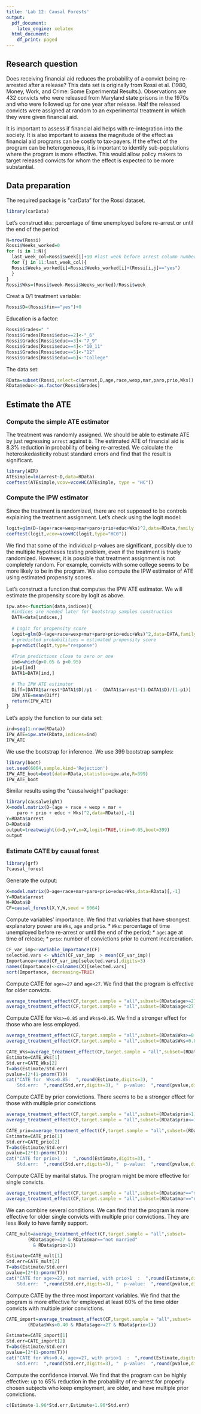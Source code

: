 ```yaml
---
title: 'Lab 12: Causal Forests'
output:
  pdf_document:
    latex_engine: xelatex
  html_document:
    df_print: paged
---
```


## Research question

Does receiving financial aid reduces the probability of a convict being re-arrested after a release? This data set is originally from Rossi et al. (1980, Money, Work, and Crime: Some Experimental Results.). Observations are 432 convicts who were released from Maryland state prisons in the 1970s and who were followed up for one year after release. Half the released convicts were assigned at random to an experimental treatment in which they were given financial aid.

It is important to assess if financial aid helps with re-integration into the society. It is also important to assess the magnitude of the effect as financial aid programs can be costly to tax-payers. If the effect of the program can be heterogeneous, it is important to identify sub-populations where the program is more effective. This would allow policy makers to target released convicts for whom the effect is expected to be more substantial.

## Data preparation

The required package is "carData" for the Rossi dataset.
```r
library(carData)
```

Let's construct `Wks`: percentage of time unemployed before re-arrest or until the end of the period:
```r
N=nrow(Rossi)
Rossi$Weeks_worked=0
for (i in 1:N){
  last_week_col=Rossi$week[i]+10 #last week before arrest column number
  for (j in 11:last_week_col){
  Rossi$Weeks_worked[i]=Rossi$Weeks_worked[i]+(Rossi[i,j]=="yes")
  }
}
Rossi$Wks=(Rossi$week-Rossi$Weeks_worked)/Rossi$week
```

Creat a 0/1 treatment variable:
```r
Rossi$D=(Rossi$fin=="yes")+0
```

Education is a factor:
```r
Rossi$Grades=" "
Rossi$Grades[Rossi$educ==2]<-"_6"
Rossi$Grades[Rossi$educ==3]<-"7_9"
Rossi$Grades[Rossi$educ==4]<-"10_11"
Rossi$Grades[Rossi$educ==5]<-"12"
Rossi$Grades[Rossi$educ==6]<-"College"
```

The data set:
```r
RData=subset(Rossi,select=c(arrest,D,age,race,wexp,mar,paro,prio,Wks))
RData$educ<-as.factor(Rossi$Grades)
```

## Estimate the ATE

### Compute the simple ATE estimator

The treatment was randomly assigned. We should be able to estimate ATE by just regressing `arrest` against `D`. The estimated ATE of financial aid is 8.3% reduction in probability of being re-arrested. We calculate the heteroskedasticity robust standard errors and find that the result is significant.
```r
library(AER)
ATEsimple=lm(arrest~D,data=RData)
coeftest(ATEsimple,vcov=vcovHC(ATEsimple, type = "HC"))
```

### Compute the IPW estimator 

Since the treatment is randomized, there are not supposed to be controls explaining the treatment assignment. Let's check using the logit model:
```r
logit=glm(D~(age+race+wexp+mar+paro+prio+educ+Wks)^2,data=RData,family = binomial(link = "logit"))
coeftest(logit,vcov=vcovHC(logit,type="HC0"))
```

We find that some of the individual p-values are significant, possibly due to the multiple hypotheses testing problem, even if the treatment is truely randomized. However, it is possible that treatment assignment is not completely random. For example, convicts with some college seems to be more likely to be in the program. We also compute the IPW estimator of ATE using estimated propensity scores.

Let's construct a function that computes the IPW ATE estimator. We will estimate the propensity score by logit as above.
```r
ipw.ate<-function(data,indices){
  #indices are needed later for bootstrap samples construction
  DATA=data[indices,] 
  
  # Logit for propensity score
  logit=glm(D~(age+race+wexp+mar+paro+prio+educ+Wks)^2,data=DATA,family = binomial(link = "logit"))
  # predicted probabilities = estimated propensity score
  p=predict(logit,type="response")
  
  #Trim predictions close to zero or one
  ind=which(p>0.05 & p<0.95)
  p1=p[ind]
  DATA1=DATA[ind,]

  # The IPW ATE estimator
  Diff=(DATA1$arrest*DATA1$D)/p1 -  (DATA1$arrest*(1-DATA1$D)/(1-p1))
  IPW_ATE=mean(Diff)
  return(IPW_ATE)
}
```

Let's apply the function to our data set:
```r
ind=seq(1:nrow(RData))
IPW_ATE=ipw.ate(RData,indices=ind)
IPW_ATE
```

We use the bootstrap for inference. We use 399 bootstrap samples:
```r
library(boot)
set.seed(6064,sample.kind='Rejection')
IPW_ATE_boot=boot(data=RData,statistic=ipw.ate,R=399)
IPW_ATE_boot
```


Similar results using the "causalweight" package:
```r
library(causalweight)
X=model.matrix(D~(age + race + wexp + mar + 
    paro + prio + educ + Wks)^2,data=RData)[,-1]
Y=RData$arrest
D=RData$D
output=treatweight(d=D,y=Y,x=X,logit=TRUE,trim=0.05,boot=399)
output
```


### Estimate CATE by causal forest
```r
library(grf)
?causal_forest
```

Generate the output:
```r
X=model.matrix(D~age+race+mar+paro+prio+educ+Wks,data=RData)[,-1]
Y=RData$arrest
W=RData$D
CF=causal_forest(X,Y,W,seed = 6064)
```


Compute variables' importance. We find that variables that have strongest explanatory power are `Wks`, `age` and `prio`.
* `Wks`: percentage of time unemployed before re-arrest or until the end of the period;
* `age`: age at time of release;
* `prio`: number of convictions prior to current incarceration.
```r
CF_var_imp<-variable_importance(CF)
selected.vars <- which(CF_var_imp  > mean(CF_var_imp))
Importance=round(CF_var_imp[selected.vars],digits=3)
names(Importance)<-colnames(X)[selected.vars]
sort(Importance, decreasing=TRUE)
```


Compute CATE for `age>=27` and `age<27`. We find that the program is effective for older convicts.
```r
average_treatment_effect(CF,target.sample = "all",subset=(RData$age>=27))
average_treatment_effect(CF,target.sample = "all",subset=(RData$age<27))
```

Compute CATE for `Wks>=0.85` and `Wks$<0.85`. We find a stronger effect for those who are less employed.
```r
average_treatment_effect(CF,target.sample = "all",subset=(RData$Wks>=0.85))
average_treatment_effect(CF,target.sample = "all",subset=(RData$Wks<0.85))
```

```r
CATE_Wks=average_treatment_effect(CF,target.sample = "all",subset=(RData$Wks>=0.85))
Estimate=CATE_Wks[1]
Std.err=CATE_Wks[2]
T=abs(Estimate/Std.err)
pvalue=(2*(1-pnorm(T)))
cat("CATE for  Wks>0.85:  ",round(Estimate,digits=3), "  
    Std.err:  ",round(Std.err,digits=3), "  p-value:  ",round(pvalue,digits=3))

```


Compute CATE by prior convictions. There seems to be a stronger effect for those with multiple prior convictions
```r
average_treatment_effect(CF,target.sample = "all",subset=(RData$prio>1))
average_treatment_effect(CF,target.sample = "all",subset=(RData$prio<=1))
```

```r
CATE_prio=average_treatment_effect(CF,target.sample = "all",subset=(RData$prio>1))
Estimate=CATE_prio[1]
Std.err=CATE_prio[2]
T=abs(Estimate/Std.err)
pvalue=(2*(1-pnorm(T)))
cat("CATE for prio>1  :  ",round(Estimate,digits=3), "  
    Std.err:  ",round(Std.err,digits=3), "  p-value:  ",round(pvalue,digits=3))
```


Compute CATE by marital status. The program might be more effective for single convicts.
```r
average_treatment_effect(CF,target.sample = "all",subset=(RData$mar=="married"))
average_treatment_effect(CF,target.sample = "all",subset=(RData$mar=="not married"))
```

We can combine several conditions. We can find that the program is more effective for older single convicts with multiple prior convictions. They are less likely to have family support.
```r
CATE_mult=average_treatment_effect(CF,target.sample = "all",subset=
        (RData$age>=27 & RData$mar=="not married" 
          & RData$prio>1))

Estimate=CATE_mult[1]
Std.err=CATE_mult[2]
T=abs(Estimate/Std.err)
pvalue=(2*(1-pnorm(T)))
cat("CATE for age>=27, not married, with prio>1  :  ",round(Estimate,digits=3),"
    Std.err:  ",round(Std.err,digits=3), "  p-value:  ",round(pvalue,digits=3))
```

Compute CATE by the three most important variables. We find that the program is more effective for employed at least 60% of the time older convicts with multiple prior convictions.
```r
CATE_import=average_treatment_effect(CF,target.sample = "all",subset=
        (RData$Wks<0.40 & RData$age>=27 & RData$prio>1))

Estimate=CATE_import[1]
Std.err=CATE_import[2]
T=abs(Estimate/Std.err)
pvalue=(2*(1-pnorm(T)))
cat("CATE for Wks<0.4, age>=27, with prio>1  :  ",round(Estimate,digits=3),"
    Std.err:  ",round(Std.err,digits=3), "  p-value:  ",round(pvalue,digits=3))
```

Compute the confidence interval. We find that the program can be highly effective: up to 65% reduction in the probability of re-arrest for properly chosen subjects who keep employment, are older, and have multiple prior convictions.
```r
c(Estimate-1.96*Std.err,Estimate+1.96*Std.err)
```
